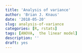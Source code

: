 ```yaml
---
title: 'Analysis of variance'
author: 'Brian J. Knaus'
date: '2018-05-20'
slug: analysis-of-variance
categories: [R, rstats]
tags: [ANOVA,  the linear model]
description: ''
draft: yes
---
```








